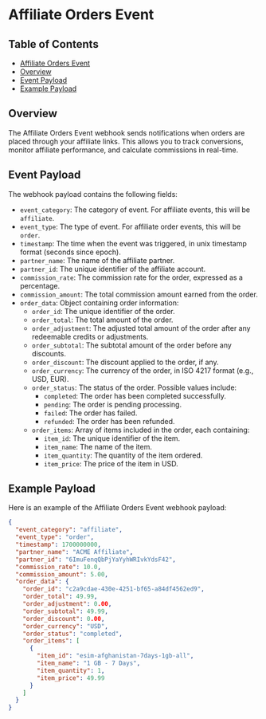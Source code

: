 
# Affiliate Orders Event

## Table of Contents
- [Affiliate Orders Event](#affiliate-orders-event)
- [Overview](#overview)
- [Event Payload](#event-payload)
- [Example Payload](#example-payload)

## Overview
The Affiliate Orders Event webhook sends notifications when orders are placed through your affiliate links. This allows you to track conversions, monitor affiliate performance, and calculate commissions in real-time.

## Event Payload
The webhook payload contains the following fields:

- `event_category`: The category of event. For affiliate events, this will be `affiliate`.
- `event_type`: The type of event. For affiliate order events, this will be `order`.
- `timestamp`: The time when the event was triggered, in unix timestamp format (seconds since epoch).
- `partner_name`: The name of the affiliate partner.
- `partner_id`: The unique identifier of the affiliate account.
- `commission_rate`: The commission rate for the order, expressed as a percentage.
- `commission_amount`: The total commission amount earned from the order.
- `order_data`: Object containing order information:
  - `order_id`: The unique identifier of the order.
  - `order_total`: The total amount of the order.
  - `order_adjustment`: The adjusted total amount of the order after any redeemable credits or adjustments.
  - `order_subtotal`: The subtotal amount of the order before any discounts.
  - `order_discount`: The discount applied to the order, if any.
  - `order_currency`: The currency of the order, in ISO 4217 format (e.g., USD, EUR).
  - `order_status`: The status of the order. Possible values include:
    - `completed`: The order has been completed successfully.
    - `pending`: The order is pending processing.
    - `failed`: The order has failed.
    - `refunded`: The order has been refunded.
  - `order_items`: Array of items included in the order, each containing:
    - `item_id`: The unique identifier of the item.
    - `item_name`: The name of the item.
    - `item_quantity`: The quantity of the item ordered.
    - `item_price`: The price of the item in USD.

## Example Payload
Here is an example of the Affiliate Orders Event webhook payload:

```json
{
  "event_category": "affiliate",
  "event_type": "order",
  "timestamp": 1700000000,
  "partner_name": "ACME Affiliate",
  "partner_id": "6ImuFenqQbPjYaYyhWRIvkYdsF42",
  "commission_rate": 10.0,
  "commission_amount": 5.00,
  "order_data": {
    "order_id": "c2a9cdae-430e-4251-bf65-a84df4562ed9",
    "order_total": 49.99,
    "order_adjustment": 0.00,
    "order_subtotal": 49.99,
    "order_discount": 0.00,
    "order_currency": "USD",
    "order_status": "completed",
    "order_items": [
      {
        "item_id": "esim-afghanistan-7days-1gb-all",
        "item_name": "1 GB - 7 Days",
        "item_quantity": 1,
        "item_price": 49.99
      }
    ]
  }
}
```
